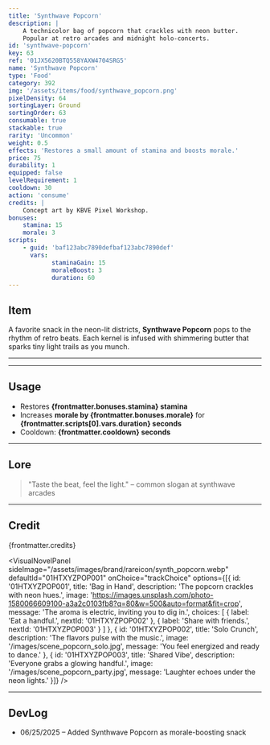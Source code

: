 ```yaml
---
title: 'Synthwave Popcorn'
description: |
    A technicolor bag of popcorn that crackles with neon butter.
    Popular at retro arcades and midnight holo-concerts.
id: 'synthwave-popcorn'
key: 63
ref: '01JX5620BTQ558YAXW4704SRG5'
name: 'Synthwave Popcorn'
type: 'Food'
category: 392
img: '/assets/items/food/synthwave_popcorn.png'
pixelDensity: 64
sortingLayer: Ground
sortingOrder: 63
consumable: true
stackable: true
rarity: 'Uncommon'
weight: 0.5
effects: 'Restores a small amount of stamina and boosts morale.'
price: 75
durability: 1
equipped: false
levelRequirement: 1
cooldown: 30
action: 'consume'
credits: |
    Concept art by KBVE Pixel Workshop.
bonuses:
    stamina: 15
    morale: 3
scripts:
    - guid: 'baf123abc7890defbaf123abc7890def'
      vars:
            staminaGain: 15
            moraleBoost: 3
            duration: 60
---
```



## Item

A favorite snack in the neon-lit districts, **Synthwave Popcorn** pops to the rhythm of retro beats.
Each kernel is infused with shimmering butter that sparks tiny light trails as you munch.

---

<ItemDBPanel data={frontmatter} />

---
<Adsense />

## Usage

- Restores **{frontmatter.bonuses.stamina} stamina**
- Increases **morale by {frontmatter.bonuses.morale}** for **{frontmatter.scripts[0].vars.duration} seconds**
- Cooldown: **{frontmatter.cooldown} seconds**

---

## Lore

> "Taste the beat, feel the light." – common slogan at synthwave arcades

---

## Credit

{frontmatter.credits}

<VisualNovelPanel
  sideImage="/assets/images/brand/rareicon/synth_popcorn.webp"
  defaultId="01HTXYZPOP001"
  onChoice="trackChoice"
  options={[{
    id: '01HTXYZPOP001',
    title: 'Bag in Hand',
    description: 'The popcorn crackles with neon hues.',
    image: 'https://images.unsplash.com/photo-1580066609100-a3a2c0103fb8?q=80&w=500&auto=format&fit=crop',
    message: 'The aroma is electric, inviting you to dig in.',
    choices: [
      { label: 'Eat a handful.', nextId: '01HTXYZPOP002' },
      { label: 'Share with friends.', nextId: '01HTXYZPOP003' }
    ]
  },
  {
    id: '01HTXYZPOP002',
    title: 'Solo Crunch',
    description: 'The flavors pulse with the music.',
    image: '/images/scene_popcorn_solo.jpg',
    message: 'You feel energized and ready to dance.'
  },
  {
    id: '01HTXYZPOP003',
    title: 'Shared Vibe',
    description: 'Everyone grabs a glowing handful.',
    image: '/images/scene_popcorn_party.jpg',
    message: 'Laughter echoes under the neon lights.'
  }]}
/>

---

## DevLog

- 06/25/2025 – Added Synthwave Popcorn as morale-boosting snack

